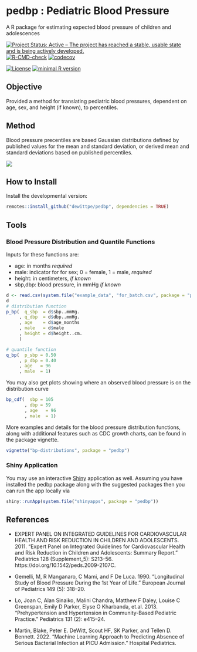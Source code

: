 # pedbp : Pediatric Blood Pressure
A R package for estimating expected blood pressure of children and adolescences

[![Project Status: Active – The project has reached a stable, usable state and is being actively developed.](https://www.repostatus.org/badges/latest/active.svg)](https://www.repostatus.org/#active)
[![R-CMD-check](https://github.com/dewittpe/pedbp/actions/workflows/R-CMD-check.yaml/badge.svg)](https://github.com/dewittpe/pedbp/actions/workflows/R-CMD-check.yaml)
[![codecov](https://app.codecov.io/gh/dewittpe/pedbp/branch/main/graph/badge.svg?token=DYiVkUwKrP)](https://app.codecov.io/gh/dewittpe/pedbp)

<!-- Comment out until this package is on CRAN
[![CRAN_Status_Badge](http://www.r-pkg.org/badges/version/pedbp)](https://cran.r-project.org/package=pedbp)
[![CRAN RStudio mirror downloads](http://cranlogs.r-pkg.org/badges/pedbp)](http://www.r-pkg.org/pkg/pedbp)
[![CRAN RStudio mirror downloads](http://cranlogs.r-pkg.org/badges/grand-total/pedbp)](http://www.r-pkg.org/pkg/pedbp)
-->

[![License](https://img.shields.io/badge/licence-GPL--2-blue.svg)](https://www.gnu.org/licenses/old-licenses/gpl-2.0.html)
[![minimal R version](https://img.shields.io/badge/R%3E%3D-3.5.0-6666ff.svg)](https://cran.r-project.org/)

## Objective
Provided a method for translating pediatric blood pressures, dependent on age,
sex, and height (if known), to percentiles.

## Method
Blood pressure precentiles are based Gaussian distributions defined by published
values for the mean and standard deviation, or derived mean and standard
deviations based on published percentiles.

![](inst/images/flowchart.png)

## How to Install

Install the developmental version:
```r
remotes::install_github("dewittpe/pedbp", dependencies = TRUE)
```

## Tools

### Blood Pressure Distribution and Quantile Functions

Inputs for these functions are:

* age: in months _required_
* male: indicator for for sex; 0 = female, 1 = male, _required_
* height: in centimeters, _if known_
* sbp,dbp: blood pressure, in mmHg _if known_

```r
d <- read.csv(system.file("example_data", "for_batch.csv", package = "pedbp"))
d
# distribution function
p_bp(  q_sbp  = d$sbp..mmHg.
     , q_dbp  = d$dbp..mmHg.
     , age    = d$age_months
     , male   = d$male
     , height = d$height..cm.
     )

# quantile function
q_bp(  p_sbp = 0.50
     , p_dbp = 0.40
     , age   = 96
     , male  = 1)
```

You may also get plots showing where an observed blood pressure is on the
distribution curve
```r
bp_cdf(  sbp = 105
       , dbp = 59
       , age   = 96
       , male  = 1)
```

More examples and details for the blood pressure distribution functions, along
with additional features such as CDC growth charts, can be found in the package
vignette.
```r
vignette("bp-distributions", package = "pedbp")
```

### Shiny Application
You may use an interactive [Shiny](https://shiny.rstudio.com/) application as
well.  Assuming you have installed the pedbp package along with the suggested
packages then you can run the app locally via
```r
shiny::runApp(system.file("shinyapps", package = "pedbp"))
```

## References

* EXPERT PANEL ON INTEGRATED GUIDELINES FOR CARDIOVASCULAR HEALTH AND RISK REDUCTION IN CHILDREN AND ADOLESCENTS. 2011. “Expert Panel on Integrated Guidelines for Cardiovascular Health and Risk Reduction in Children and Adolescents: Summary Report.” Pediatrics 128 (Supplement_5): S213–56. https://doi.org/10.1542/peds.2009-2107C.

* Gemelli, M, R Manganaro, C Mami, and F De Luca. 1990. “Longitudinal Study of Blood Pressure During the 1st Year of Life.” European Journal of Pediatrics 149 (5): 318–20.

* Lo, Joan C, Alan Sinaiko, Malini Chandra, Matthew F Daley, Louise C Greenspan, Emily D Parker, Elyse O Kharbanda, et.al. 2013. “Prehypertension and Hypertension in Community-Based Pediatric Practice.” Pediatrics 131 (2): e415–24.

* Martin, Blake, Peter E. DeWitt, Scout HF, SK Parker, and Tellen D. Bennett. 2022. “Machine Learning Approach to Predicting Absence of Serious Bacterial Infection at PICU Admission.” Hospital Pediatrics.

